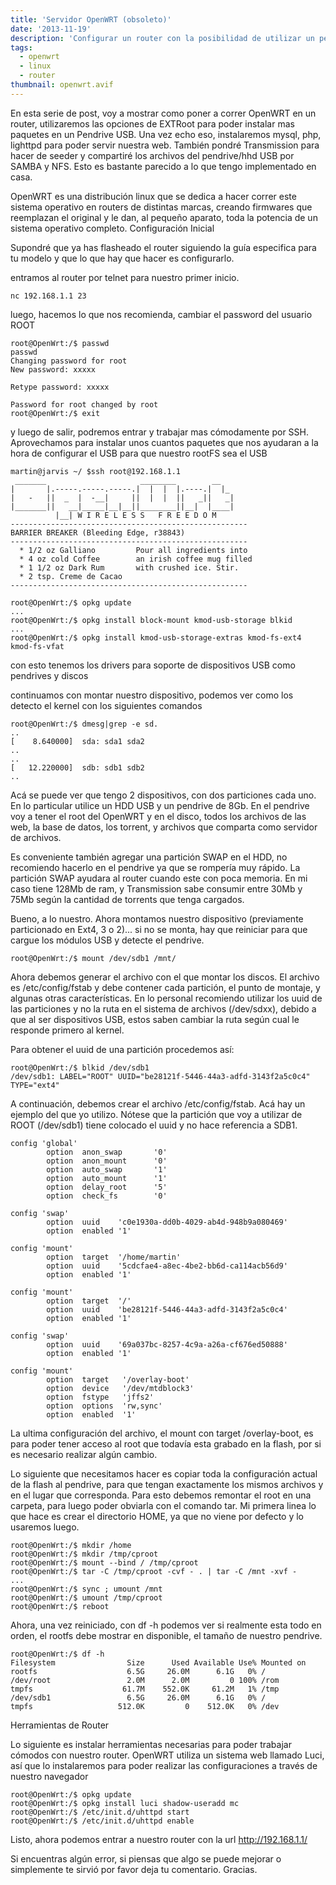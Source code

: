 ```yaml
---
title: 'Servidor OpenWRT (obsoleto)'
date: '2013-11-19'
description: 'Configurar un router con la posibilidad de utilizar un pendrive como root externo'
tags:
  - openwrt
  - linux
  - router
thumbnail: openwrt.avif
---
```


En esta serie de post, voy a mostrar como poner a correr OpenWRT en un router, utilizaremos las opciones de EXTRoot para poder instalar mas paquetes en un Pendrive USB. Una vez echo eso, instalaremos mysql, php, lighttpd para poder servir nuestra web. También pondré Transmission para hacer de seeder y compartiré los archivos del pendrive/hhd USB por SAMBA y NFS. Esto es bastante parecido a lo que tengo implementado en casa.

OpenWRT es una distribución linux que se dedica a hacer correr este sistema operativo en routers de distintas marcas, creando firmwares que reemplazan el original y le dan, al pequeño aparato, toda la potencia de un sistema operativo completo.
Configuración Inicial

Supondré que ya has flasheado el router siguiendo la guía especifica para tu modelo y que lo que hay que hacer es configurarlo.

entramos al router por telnet para nuestro primer inicio.

```shell-session
nc 192.168.1.1 23
```

luego, hacemos lo que nos recomienda, cambiar el password del usuario ROOT

```shell-session
root@OpenWrt:/$ passwd
passwd
Changing password for root
New password: xxxxx

Retype password: xxxxx

Password for root changed by root
root@OpenWrt:/$ exit
```

y luego de salir, podremos entrar y trabajar mas cómodamente por SSH. Aprovechamos para instalar unos cuantos paquetes que nos ayudaran a la hora de configurar el USB para que nuestro rootFS sea el USB

```shell-session
martin@jarvis ~/ $ssh root@192.168.1.1
 _______                     ________        __
|       |.-----.-----.-----.|  |  |  |.----.|  |_
|   -   ||  _  |  -__|     ||  |  |  ||   _||   _|
|_______||   __|_____|__|__||________||__|  |____|
          |__| W I R E L E S S   F R E E D O M
-----------------------------------------------------
BARRIER BREAKER (Bleeding Edge, r38843)
-----------------------------------------------------
  * 1/2 oz Galliano         Pour all ingredients into
  * 4 oz cold Coffee        an irish coffee mug filled
  * 1 1/2 oz Dark Rum       with crushed ice. Stir.
  * 2 tsp. Creme de Cacao
-----------------------------------------------------

root@OpenWrt:/$ opkg update
...
root@OpenWrt:/$ opkg install block-mount kmod-usb-storage blkid
...
root@OpenWrt:/$ opkg install kmod-usb-storage-extras kmod-fs-ext4 kmod-fs-vfat
```

con esto tenemos los drivers para soporte de dispositivos USB como pendrives y discos

continuamos con montar nuestro dispositivo, podemos ver como los detecto el kernel con los siguientes comandos

```shell-session
root@OpenWrt:/$ dmesg|grep -e sd.
..
[    8.640000]  sda: sda1 sda2
..
..
[   12.220000]  sdb: sdb1 sdb2
..

```

Acá se puede ver que tengo 2 dispositivos, con dos particiones cada uno. En lo particular utilice un HDD USB y un pendrive de 8Gb. En el pendrive voy a tener el root del OpenWRT y en el disco, todos los archivos de las web, la base de datos, los torrent, y archivos que comparta como servidor de archivos.

Es conveniente también agregar una partición SWAP en el HDD, no recomiendo hacerlo en el pendrive ya que se rompería muy rápido. La partición SWAP ayudara al router cuando este con poca memoria. En mi caso tiene 128Mb de ram, y Transmission sabe consumir entre 30Mb y 75Mb según la cantidad de torrents que tenga cargados.

Bueno, a lo nuestro. Ahora montamos nuestro dispositivo (previamente particionado en Ext4, 3 o 2)... si no se monta, hay que reiniciar para que cargue los módulos USB y detecte el pendrive.

```shell-session
root@OpenWrt:/$ mount /dev/sdb1 /mnt/
```

Ahora debemos generar el archivo con el que montar los discos. El archivo es /etc/config/fstab y debe contener cada partición, el punto de montaje, y algunas otras características. En lo personal recomiendo utilizar los uuid de las particiones y no la ruta en el sistema de archivos (/dev/sdxx), debido a que al ser dispositivos USB, estos saben cambiar la ruta según cual le responde primero al kernel.

Para obtener el uuid de una partición procedemos así:

```shell-session
root@OpenWrt:/$ blkid /dev/sdb1
/dev/sdb1: LABEL="ROOT" UUID="be28121f-5446-44a3-adfd-3143f2a5c0c4" TYPE="ext4"
```

A continuación, debemos crear el archivo /etc/config/fstab. Acá hay un ejemplo del que yo utilizo. Nótese que la partición que voy a utilizar de ROOT (/dev/sdb1) tiene colocado el uuid y no hace referencia a SDB1.

```
config 'global'
        option  anon_swap       '0'
        option  anon_mount      '0'
        option  auto_swap       '1'
        option  auto_mount      '1'
        option  delay_root      '5'
        option  check_fs        '0'

config 'swap'
        option  uuid    'c0e1930a-dd0b-4029-ab4d-948b9a080469'
        option  enabled '1'

config 'mount'
        option  target  '/home/martin'
        option  uuid    '5cdcfae4-a8ec-4be2-bb6d-ca114acb56d9'
        option  enabled '1'

config 'mount'
        option  target  '/'
        option  uuid    'be28121f-5446-44a3-adfd-3143f2a5c0c4'
        option  enabled '1'

config 'swap'
        option  uuid    '69a037bc-8257-4c9a-a26a-cf676ed50888'
        option  enabled '1'

config 'mount'
        option  target   '/overlay-boot'
        option  device   '/dev/mtdblock3'
        option  fstype   'jffs2'
        option  options  'rw,sync'
        option  enabled  '1'
```

La ultima configuración del archivo, el mount con target /overlay-boot, es para poder tener acceso al root que todavía esta grabado en la flash, por si es necesario realizar algún cambio.

Lo siguiente que necesitamos hacer es copiar toda la configuración actual de la flash al pendrive, para que tengan exactamente los mismos archivos y en el lugar que corresponda. Para esto debemos remontar el root en una carpeta, para luego poder obviarla con el comando tar. Mi primera linea lo que hace es crear el directorio HOME, ya que no viene por defecto y lo usaremos luego.

```shell-session
root@OpenWrt:/$ mkdir /home
root@OpenWrt:/$ mkdir /tmp/cproot
root@OpenWrt:/$ mount --bind / /tmp/cproot
root@OpenWrt:/$ tar -C /tmp/cproot -cvf - . | tar -C /mnt -xvf -
...
root@OpenWrt:/$ sync ; umount /mnt
root@OpenWrt:/$ umount /tmp/cproot
root@OpenWrt:/$ reboot
```

Ahora, una vez reiniciado, con df -h podemos ver si realmente esta todo en orden, el rootfs debe mostrar en disponible, el tamaño de nuestro pendrive.

```shell-session
root@OpenWrt:/$ df -h
Filesystem                Size      Used Available Use% Mounted on
rootfs                    6.5G     26.0M      6.1G   0% /
/dev/root                 2.0M      2.0M         0 100% /rom
tmpfs                    61.7M    552.0K     61.2M   1% /tmp
/dev/sdb1                 6.5G     26.0M      6.1G   0% /
tmpfs                   512.0K         0    512.0K   0% /dev
```

Herramientas de Router

Lo siguiente es instalar herramientas necesarias para poder trabajar cómodos con nuestro router. OpenWRT utiliza un sistema web llamado Luci, así que lo instalaremos para poder realizar las configuraciones a través de nuestro navegador

```shell-session
root@OpenWrt:/$ opkg update
root@OpenWrt:/$ opkg install luci shadow-useradd mc
root@OpenWrt:/$ /etc/init.d/uhttpd start
root@OpenWrt:/$ /etc/init.d/uhttpd enable
```

Listo, ahora podemos entrar a nuestro router con la url http://192.168.1.1/

Si encuentras algún error, si piensas que algo se puede mejorar o simplemente te sirvió por favor deja tu comentario. Gracias.
